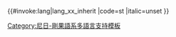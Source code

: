 <includeonly>{{#invoke:lang|lang_xx_inherit
|code=st
|italic=unset
}}</includeonly><noinclude>
{{Documentation|Template:Lang-x/doc}}
[[Category:尼日-剛果語系多語言支持模板]]
</noinclude>